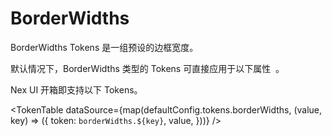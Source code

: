 
# BorderWidths

BorderWidths Tokens 是一组预设的边框宽度。

<Callout type='info'>
  <span className='x:float-left'>
    默认情况下，BorderWidths 类型的 Tokens 可直接应用于以下属性&nbsp;
  </span>
  <AvailableProps.BorderWidths />
  <span>。</span>
</Callout>

Nex UI 开箱即支持以下 Tokens。

<TokenTable
  dataSource={map(defaultConfig.tokens.borderWidths, (value, key) => ({
    token: `borderWidths.${key}`,
    value,
  }))}
/>
